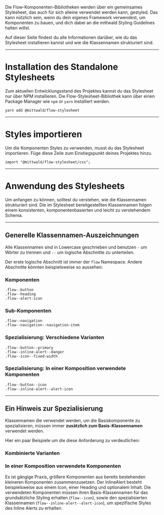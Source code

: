Die Flow-Komponenten-Bibliotheken werden über ein gemeinsames Stylesheet, das
auch für sich alleine verwendet werden kann, gestyled. Das kann nützlich sein,
wenn du dein eigenes Framework verwendest, um Komponenten zu bauen, und dich
dabei an die mittwald Styling Guidelines halten willst.

Auf dieser Seite findest du alle Informationen darüber, wie du das Stylesheet
installieren kannst und wie die Klassennamen strukturiert sind.

---

# Installation des Standalone Stylesheets

Zum aktuellen Entwicklungsstand des Projektes kannst du das Stylesheet nur über
NPM installieren. Die Flow-Stylesheet-Bibliothek kann über einen Package Manager
wie `npm` or `yarn` installiert werden.

```
yarn add @mittwald/flow-stylesheet
```

---

# Styles importieren

Um die Komponenten Styles zu verwenden, musst du das Stylesheet importieren.
Füge diese Zeile zum Einstiegspunkt deines Projektes hinzu.

```
import "@mittwald/flow-stylesheet/css";
```

---

# Anwendung des Stylesheets

Um anfangen zu können, solltest du verstehen, wie die Klassennamen strukturiert
sind. Die im Stylesheet bereitgestellten Klassennamen folgen einem konsistenten,
komponentenbasierten und leicht zu verstehendem Schema.

---

## Generelle Klassennamen-Auszeichnungen

Alle Klassennamen sind in Lowercase geschrieben und benutzen `-` um Wörter zu
trennen und `--` um logische Abschnitte zu unterteilen.

Der erste logische Abschnitt ist immer der `flow` Namespace. Andere Abschnitte
könnten beispielsweise so aussehen:

### Komponenten

```
.flow--button
.flow--heading
.flow--alert-icon
```

### Sub-Komponenten

```
.flow--navigation
.flow--navigation--navigation-item
```

### Spezialisierung: Verschiedene Varianten

```
.flow--button--primary
.flow--inline-alert--danger
.flow--icon--fixed-width
```

### Spezialisierung: In einer Komposition verwendete Komponenten

```
.flow--button--icon
.flow--inline-alert--alert-icon
```

---

## Ein Hinweis zur Spezialisierung

Klassennamen die verwendet werden, um die Basiskomponente zu spezialisieren,
müssen immer **zusätzlich zum Basis-Klassennamen** verwendet werden.

Hier ein paar Beispiele um die diese Anforderung zu verdeutlichen:

<LiveCodeEditor example="variants" />

### Kombinierte Varianten

<LiveCodeEditor example="multiple-variants" />

### In einer Komposition verwendete Komponenten

Es ist gängige Praxis, größere Komponenten aus bereits bestehenden kleineren
Komponenten zusammenzusetzen. Der InlineAlert besteht beispielsweise aus einem
Icon, einer Heading und optionalem Inhalt. Die verwendeten Komponenten müssen
ihren Basis-Klassennamen für das grundsätzliche Styling erhalten (`flow--icon`),
sowie den spezialisierten Klassennamen (`flow--inline-alert--alert-icon`), um
spezifische Styles des Inline Alerts zu erhalten.

<LiveCodeEditor example="composition" />

